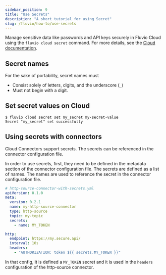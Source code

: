 ```yaml
---
sidebar_position: 9
title: "Use Secrets"
description: "A short tutorial for using Secret"
slug: /fluvio/how-to/use-secrets
---
```


Manage sensitive data like passwords and API keys securely in Fluvio Cloud using the `fluvio cloud secret` command. For more details, see the [Cloud documentation][cli-secret].

## Secret names

For the sake of portability, secret names must
* Consist solely of letters, digits, and the underscore (`_`)
* Must not begin with a digit.

## Set secret values on Cloud

```shell copy="fl"
$ fluvio cloud secret set my_secret my-secret-value
Secret "my_secret" set successfully
```

## Using secrets with connectors

Cloud Connectors support secrets. The secrets can be referenced in the connector configuration file.

In order to use secrets, first, they need to be defined in the metadata section of the connector configuration file. The secrets are defined as a list of names. The names are used to reference the secret in the connector configuration file.


```yaml
# http-source-connector-with-secrets.yml
apiVersion: 0.1.0
meta:
  version: 0.2.1
  name: my-http-source-connector
  type: http-source
  topic: my-topic
  secrets:
    - name: MY_TOKEN

http:
  endpoint: https://my.secure.api/
  interval: 10s
  headers:
    - "AUTHORIZATION: token ${{ secrets.MY_TOKEN }}"
```

In that config, it is defined a `MY_TOKEN` secret and it is used in the `headers` configuration of the http-source connector.

[cli-secret]: /docs/fluvio/connectors/cdk/secrets
